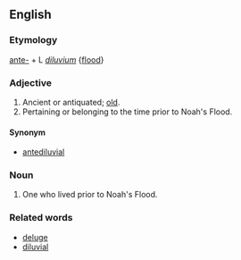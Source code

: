 ==English==

===Etymology===
[[ante-]] + L ''[[diluvium]]'' {[[flood]]}

===Adjective===
# Ancient or antiquated; [[old]].
# Pertaining or belonging to the time prior to Noah's Flood.

====Synonym====
*[[antediluvial]]

===Noun===
# One who lived prior to Noah's Flood.

===Related words===
*[[deluge]]
*[[diluvial]]